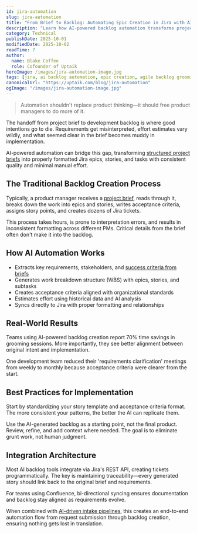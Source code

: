 ```yaml
---
id: jira-automation
slug: jira-automation
title: "From Brief to Backlog: Automating Epic Creation in Jira with AI"
description: "Learn how AI-powered backlog automation transforms project briefs into Jira epics, user stories, and tasks—reducing grooming time, improving consistency, and streamlining agile delivery."
category: Technical
publishDate: 2025-10-01
modifiedDate: 2025-10-02
readTime: 7
author:
  name: Blake Coffee
  role: Cofounder of Uptaik
heroImage: /images/jira-automation-image.jpg
tags: [jira, ai backlog automation, epic creation, agile backlog grooming, product-management, agile, automation, confluence]
canonicalUrl: "https://uptaik.com/blog/jira-automation"
ogImage: "/images/jira-automation-image.jpg"
---
```



> Automation shouldn't replace product thinking—it should free product managers to do more of it.

The handoff from project brief to development backlog is where good intentions go to die. Requirements get misinterpreted, effort estimates vary wildly, and what seemed clear in the brief becomes muddy in implementation.

AI-powered automation can bridge this gap, transforming [structured project briefs](/blog/effective-brief-writing) into properly formatted Jira epics, stories, and tasks with consistent quality and minimal manual effort.

## The Traditional Backlog Creation Process

Typically, a product manager receives a [project brief](/blog/effective-brief-writing), reads through it, breaks down the work into epics and stories, writes acceptance criteria, assigns story points, and creates dozens of Jira tickets.

This process takes hours, is prone to interpretation errors, and results in inconsistent formatting across different PMs. Critical details from the brief often don't make it into the backlog.

## How AI Automation Works

- Extracts key requirements, stakeholders, and [success criteria from briefs](/blog/effective-brief-writing)
- Generates work breakdown structure (WBS) with epics, stories, and subtasks
- Creates acceptance criteria aligned with organizational standards
- Estimates effort using historical data and AI analysis
- Syncs directly to Jira with proper formatting and relationships

## Real-World Results

Teams using AI-powered backlog creation report 70% time savings in grooming sessions. More importantly, they see better alignment between original intent and implementation.

One development team reduced their 'requirements clarification' meetings from weekly to monthly because acceptance criteria were clearer from the start.

## Best Practices for Implementation

Start by standardizing your story template and acceptance criteria format. The more consistent your patterns, the better the AI can replicate them.

Use the AI-generated backlog as a starting point, not the final product. Review, refine, and add context where needed. The goal is to eliminate grunt work, not human judgment.

## Integration Architecture

Most AI backlog tools integrate via Jira's REST API, creating tickets programmatically. The key is maintaining traceability—every generated story should link back to the original brief and requirements.

For teams using Confluence, bi-directional syncing ensures documentation and backlog stay aligned as requirements evolve.

When combined with [AI-driven intake pipelines](/blog/ai-driven-pipelines), this creates an end-to-end automation flow from request submission through backlog creation, ensuring nothing gets lost in translation.

